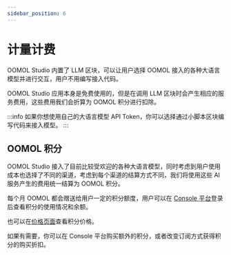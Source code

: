 ```yaml
---
sidebar_position: 6
---
```



# 计量计费

OOMOL Studio 内置了 LLM 区块，可以让用户选择 OOMOL 接入的各种大语言模型并进行交互，用户不用编写接入代码。

OOMOL Studio 应用本身是免费使用的，但是在调用 LLM 区块时会产生相应的服务费用，这些费用我们会折算为 OOMOL 积分进行扣除。

:::info
如果你想使用自己的大语言模型 API Token，你可以选择通过小脚本区块编写代码来接入模型。
:::

## OOMOL 积分

OOMOL Studio 接入了目前比较受欢迎的各种大语言模型，同时考虑到用户使用成本也选择了不同的渠道，考虑到每个渠道的结算方式不同，我们将使用这些 AI 服务产生的费用统一结算为 OOMOL 积分。

每个月 OOMOL 都会赠送给用户一定的积分额度，用户可以在 [Console 平台](https://console.oomol.com)登录后查看积分的使用情况和余额。

也可以在[价格页面](/zh-CN/pricing)查看积分价格。

如果有需要，你可以在 Console 平台购买额外的积分，或者改变订阅方式获得积分的购买折扣。
